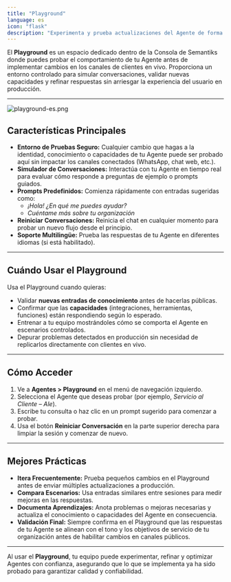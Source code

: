 ```yaml
---
title: "Playground"
language: es
icon: "flask"
description: "Experimenta y prueba actualizaciones del Agente de forma segura sin afectar canales en vivo."
---
```


El **Playground** es un espacio dedicado dentro de la Consola de Semantiks donde puedes probar el comportamiento de tu Agente antes de implementar cambios en los canales de clientes en vivo. Proporciona un entorno controlado para simular conversaciones, validar nuevas capacidades y refinar respuestas sin arriesgar la experiencia del usuario en producción.

---
![playground-es.png](images/agent/playground/es/playground-es.png)
## Características Principales

- **Entorno de Pruebas Seguro:** Cualquier cambio que hagas a la identidad, conocimiento o capacidades de tu Agente puede ser probado aquí sin impactar los canales conectados (WhatsApp, chat web, etc.).
- **Simulador de Conversaciones:** Interactúa con tu Agente en tiempo real para evaluar cómo responde a preguntas de ejemplo o prompts guiados.
- **Prompts Predefinidos:** Comienza rápidamente con entradas sugeridas como:
  - *¡Hola! ¿En qué me puedes ayudar?*
  - *Cuéntame más sobre tu organización*
- **Reiniciar Conversaciones:** Reinicia el chat en cualquier momento para probar un nuevo flujo desde el principio.
- **Soporte Multilingüe:** Prueba las respuestas de tu Agente en diferentes idiomas (si está habilitado).

---

## Cuándo Usar el Playground

Usa el Playground cuando quieras:

- Validar **nuevas entradas de conocimiento** antes de hacerlas públicas.
- Confirmar que las **capacidades** (integraciones, herramientas, funciones) están respondiendo según lo esperado.
- Entrenar a tu equipo mostrándoles cómo se comporta el Agente en escenarios controlados.
- Depurar problemas detectados en producción sin necesidad de replicarlos directamente con clientes en vivo.

---

## Cómo Acceder

1. Ve a **Agentes > Playground** en el menú de navegación izquierdo.
2. Selecciona el Agente que deseas probar (por ejemplo, *Servicio al Cliente – Ale*).
3. Escribe tu consulta o haz clic en un prompt sugerido para comenzar a probar.
4. Usa el botón **Reiniciar Conversación** en la parte superior derecha para limpiar la sesión y comenzar de nuevo.

---

## Mejores Prácticas

- **Itera Frecuentemente:** Prueba pequeños cambios en el Playground antes de enviar múltiples actualizaciones a producción.
- **Compara Escenarios:** Usa entradas similares entre sesiones para medir mejoras en las respuestas.
- **Documenta Aprendizajes:** Anota problemas o mejoras necesarias y actualiza el conocimiento o capacidades del Agente en consecuencia.
- **Validación Final:** Siempre confirma en el Playground que las respuestas de tu Agente se alinean con el tono y los objetivos de servicio de tu organización antes de habilitar cambios en canales públicos.

---

Al usar el **Playground**, tu equipo puede experimentar, refinar y optimizar Agentes con confianza, asegurando que lo que se implementa ya ha sido probado para garantizar calidad y confiabilidad.